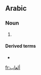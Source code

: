 {{also|إلعاب}}
==Arabic==

===Noun===
{{ar-noun-pl|أَلْعَاب}}

# {{plural of|لَعْب|lang=ar}}

====Derived terms====
* {{l|ar|اَلْأَلْعَاب اَلْأُولُمْبِيَّة|tr=al-ʾalʿāb al-ʾolombiyya}}

[[fr:ألعاب]]